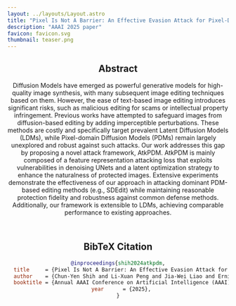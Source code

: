 ```yaml
---
layout: ../layouts/Layout.astro
title: "Pixel Is Not A Barrier: An Effective Evasion Attack for Pixel-Domain Diffusion Models"
description: "AAAI 2025 paper"
favicon: favicon.svg
thumbnail: teaser.png
---
```










<Header
  title={frontmatter.title}
  authors={[
    {
      name: "Chun-Yen Shih",
      url: "",
      notes: ["1", "3", "*"],
    },
    {
      name: "Li-Xuan Peng",
      url: "https://alexpeng517.github.io/",
      notes: ["3", "*"],
    },
    {
      name: "Jia-Wei Liao",
      url: "https://jwliao1209.github.io/",
      notes: ["1", "3"],
    },
    {
      name: "Ernie Chu",
      url: "https://www.cs.jhu.edu/~schu23/",
      notes: ["2"],
    },
    {
      name: "Cheng-Fu Chou",
      url: "https://www.csie.ntu.edu.tw/~ccf/",
      notes: ["1"],
    },
    {
      name: "Jun-Cheng Chen",
      url: "https://homepage.citi.sinica.edu.tw/pages/pullpull/",
      notes: ["3"],
    },
  ]}
  institutions={[
    {
      name: "National Tawian University",
      notes: ["1"],
      logo: ntu_logo,
    },
    {
      name: "Johns Hopkins University",
      notes: ["2"],
      logo: jhu_logo
    },
    {
      name: "Research Center for Information Technology Innovation, Academia Sinica",
      notes: ["3"],
      logo: citi_logo,
    }
  ]}
  conference="AAAI 2025"
  notes={[
    {
      symbol: "*",
      text: " Equal contribution",
    },
  ]}
  links={[
    {
      name: "arXiv",
      url: "https://www.arxiv.org/abs/2408.11810",
      icon: "academicons:arxiv",
    },
    {
      name: "Paper",
      url: "paper",
      icon: "fa-solid:file-pdf",
    },
    {
      name: "Poster",
      url: poster,
      icon: "fa-solid:file-pdf",
    },
    {
      name: "Slides",
      url: slides,
      icon: "fa-solid:file-pdf",
    },
    {
      name: "Code",
      url: "https://github.com/AlexPeng517/AtkPDM",
      icon: "mdi:github",
    },
  ]}
/>

<YouTubeVideo videoId="fhxMVybGf9s?si=YxsI2CPARH9PWyjZ"/>


## Abstract

Diffusion Models have emerged as powerful generative models for high-quality image synthesis, with many subsequent image editing techniques based on them. However, the ease of text-based image editing introduces significant risks, such as malicious editing for scams or intellectual property infringement. Previous works have attempted to safeguard images from diffusion-based editing by adding imperceptible perturbations. These methods are costly and specifically target prevalent Latent Diffusion Models (LDMs), while Pixel-domain Diffusion Models (PDMs) remain largely unexplored and robust against such attacks. Our work addresses this gap by proposing a novel attack framework, AtkPDM. AtkPDM is mainly composed of a feature representation attacking loss that exploits vulnerabilities in denoising UNets and a latent optimization strategy to enhance the naturalness of protected images. Extensive experiments demonstrate the effectiveness of our approach in attacking dominant PDM-based editing methods (e.g., SDEdit) while maintaining reasonable protection fidelity and robustness against common defense methods. Additionally, our framework is extensible to LDMs, achieving comparable performance to existing approaches.

<Figure caption="">
    <Image source={overview} width="800" altText="overview"/>
</Figure>


<Figure caption="<b>Figure. Qualitative results compared to the previous methods.</b> Our adversarial images can effectively corrupt the edited results without significant fidelity decrease. The same column shares the same random seed for fair comparisons.">
    <Image source={teaser} width="800" altText="teaser"/>
</Figure>


## BibTeX Citation

```bibtex
@inproceedings{shih2024atkpdm,
  title     = {Pixel Is Not A Barrier: An Effective Evasion Attack for Pixel-Domain Diffusion Models},
  author    = {Chun-Yen Shih and Li-Xuan Peng and Jia-Wei Liao and Ernie Chu and Cheng-Fu Chou and Jun-Cheng Chen},
  booktitle = {Annual AAAI Conference on Artificial Intelligence (AAAI)},
  year      = {2025},
}
```
